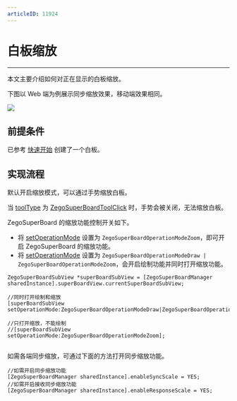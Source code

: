 ```yaml
---
articleID: 11924
---
```


# 白板缩放


- - -

本文主要介绍如何对正在显示的白板缩放。

下图以 Web 端为例展示同步缩放效果，移动端效果相同。

<Frame width="512" height="auto" caption=""><img src="https://doc-media.zego.im/sdk-doc/Pics/WhiteboardView/zoom.gif" /></Frame>

## 前提条件

已参考 [快速开始](../quick-start/create-white-board.mdx) 创建了一个白板。

## 实现流程


默认开启缩放模式，可以通过手势缩放白板。

<Note title="说明">

当 [toolType](@toolType) 为 [ZegoSuperBoardToolClick](@ZegoSuperBoardToolClick) 时，手势会被关闭，无法缩放白板。

</Note>

ZegoSuperBoard 的缩放功能控制开关如下。

- 将 [setOperationMode](@setOperationMode) 设置为 `ZegoSuperBoardOperationModeZoom`，即可开启 ZegoSuperBoard 的缩放功能。
- 将 [setOperationMode](@setOperationMode) 设置为 `ZegoSuperBoardOperationModeDraw | ZegoSuperBoardOperationModeZoom`，会开启绘制功能并同时打开缩放功能。

```objc
ZegoSuperBoardSubView *superBoardSubView = [ZegoSuperBoardManager sharedInstance].superBoardView.currentSuperBoardSubView;

//同时打开绘制和缩放
[superBoardSubView setOperationMode:ZegoSuperBoardOperationModeDraw|ZegoSuperBoardOperationModeZoom];

//只打开缩放，不能绘制
//[superBoardSubView setOperationMode:ZegoSuperBoardOperationModeZoom];


```

如需各端同步缩放，可通过下面的方法打开同步缩放功能。

```objc
//如需开启同步缩放功能
[ZegoSuperBoardManager sharedInstance].enableSyncScale = YES;
//如需开启接收同步缩放功能
[ZegoSuperBoardManager sharedInstance].enableResponseScale = YES;

```
